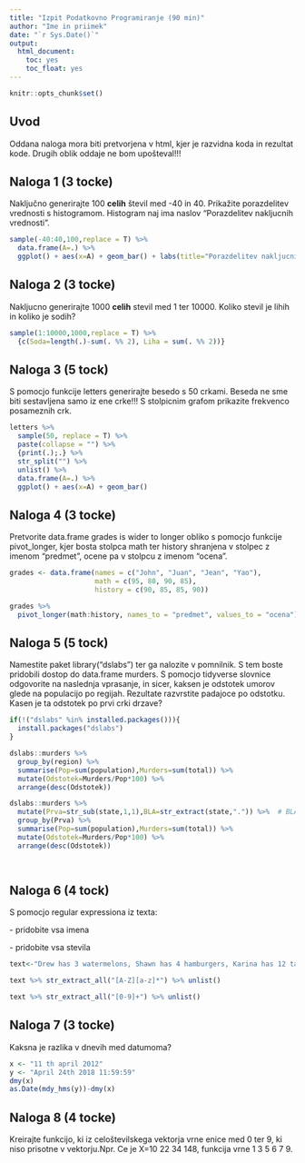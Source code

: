 ```yaml
---
title: "Izpit Podatkovno Programiranje (90 min)"
author: "Ime in priimek"
date: "`r Sys.Date()`"
output: 
  html_document: 
    toc: yes
    toc_float: yes
---
```


```r
knitr::opts_chunk$set()

```

## Uvod

Oddana naloga mora biti pretvorjena v html, kjer je razvidna koda in rezultat kode. Drugih oblik oddaje ne bom upošteval!!!

## Naloga 1 (3 tocke)

Naključno generirajte 100 **celih** števil med -40 in 40. Prikažite porazdelitev vrednosti s histogramom. Histogram naj ima naslov "Porazdelitev nakljucnih vrednosti".

```r

sample(-40:40,100,replace = T) %>% 
  data.frame(A=.) %>% 
  ggplot() + aes(x=A) + geom_bar() + labs(title="Porazdelitev nakljucnih vrednosti")

```

## Naloga 2 (3 tocke)

Nakljucno generirajte 1000 **celih** stevil med 1 ter 10000. Koliko stevil je lihih in koliko je sodih?

```r

sample(1:10000,1000,replace = T) %>% 
  {c(Soda=length(.)-sum(. %% 2), Liha = sum(. %% 2))}
```

## Naloga 3 (5 tock)

S pomocjo funkcije letters generirajte besedo s 50 crkami. Beseda ne sme biti sestavljena samo iz ene crke!!! S stolpicnim grafom prikazite frekvenco posameznih crk.

```r
letters %>% 
  sample(50, replace = T) %>% 
  paste(collapse = "") %>% 
  {print(.);.} %>%
  str_split("") %>%
  unlist() %>% 
  data.frame(A=.) %>% 
  ggplot() + aes(x=A) + geom_bar()
```


## Naloga 4 (3 tocke)

Pretvorite data.frame grades is wider to longer obliko s pomocjo funkcije pivot_longer, kjer bosta stolpca math ter history shranjena v stolpec z imenom "predmet", ocene pa v stolpcu z imenom "ocena".

```r
grades <- data.frame(names = c("John", "Juan", "Jean", "Yao"), 
                     math = c(95, 80, 90, 85), 
                     history = c(90, 85, 85, 90))

grades %>% 
  pivot_longer(math:history, names_to = "predmet", values_to = "ocena")
```

## Naloga 5 (5 tock)

Namestite paket library("dslabs") ter ga nalozite v pomnilnik. S tem boste pridobili dostop do data.frame murders. S pomocjo tidyverse slovnice odgovorite na naslednja vprasanje, in sicer, kaksen je odstotek umorov glede na populacijo po regijah. Rezultate razvrstite padajoce po odstotku. Kasen je ta odstotek po prvi crki drzave?

```r
if(!("dslabs" %in% installed.packages())){
  install.packages("dslabs")
}

dslabs::murders %>% 
  group_by(region) %>% 
  summarise(Pop=sum(population),Murders=sum(total)) %>% 
  mutate(Odstotek=Murders/Pop*100) %>% 
  arrange(desc(Odstotek))

dslabs::murders %>% 
  mutate(Prva=str_sub(state,1,1),BLA=str_extract(state,".")) %>%  # BLA is a second option on doing this
  group_by(Prva) %>% 
  summarise(Pop=sum(population),Murders=sum(total)) %>% 
  mutate(Odstotek=Murders/Pop*100) %>% 
  arrange(desc(Odstotek))

  
```


## Naloga 6 (4 tock)

S pomocjo regular expressiona iz texta:

\- pridobite vsa imena

\- pridobite vsa stevila

```r

text<-"Drew has 3 watermelons, Shawn has 4 hamburgers, Karina has 12 tamales, and Anna has 6 soft pretzels"

text %>% str_extract_all("[A-Z][a-z]*") %>% unlist()

text %>% str_extract_all("[0-9]+") %>% unlist()

```

## Naloga 7 (3 tocke)

Kaksna je razlika v dnevih med datumoma?

```r
x <- "11 th april 2012"
y <- "April 24th 2018 11:59:59"
dmy(x)
as.Date(mdy_hms(y))-dmy(x)
```

## Naloga 8 (4 tocke)

Kreirajte funkcijo, ki iz celoštevilskega vektorja vrne enice med 0 ter 9, ki niso prisotne v vektorju.Npr. Ce je X=10 22 34 148, funkcija vrne 1 3 5 6 7 9.